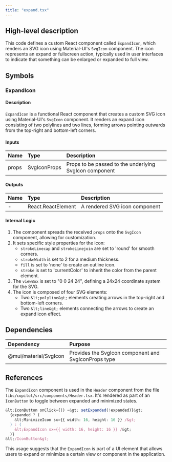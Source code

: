 ```yaml
---
title: "expand.tsx"
---
```


## High-level description
This code defines a custom React component called `ExpandIcon`, which renders an SVG icon using Material-UI's `SvgIcon` component. The icon represents an expand or fullscreen action, typically used in user interfaces to indicate that something can be enlarged or expanded to full view.

## Symbols

### ExpandIcon
#### Description
`ExpandIcon` is a functional React component that creates a custom SVG icon using Material-UI's `SvgIcon` component. It renders an expand icon consisting of two polylines and two lines, forming arrows pointing outwards from the top-right and bottom-left corners.

#### Inputs
| Name | Type | Description |
|:-----|:-----|:------------|
| props | SvgIconProps | Props to be passed to the underlying SvgIcon component |

#### Outputs
| Name | Type | Description |
|:-----|:-----|:------------|
| - | React.ReactElement | A rendered SVG icon component |

#### Internal Logic
1. The component spreads the received `props` onto the `SvgIcon` component, allowing for customization.
2. It sets specific style properties for the icon:
   - `strokeLinecap` and `strokeLinejoin` are set to 'round' for smooth corners.
   - `strokeWidth` is set to 2 for a medium thickness.
   - `fill` is set to 'none' to create an outline icon.
   - `stroke` is set to 'currentColor' to inherit the color from the parent element.
3. The `viewBox` is set to "0 0 24 24", defining a 24x24 coordinate system for the SVG.
4. The icon is composed of four SVG elements:
   - Two `&lt;polyline&gt;` elements creating arrows in the top-right and bottom-left corners.
   - Two `&lt;line&gt;` elements connecting the arrows to create an expand icon effect.

## Dependencies
| Dependency | Purpose |
|:-----------|:--------|
| @mui/material/SvgIcon | Provides the SvgIcon component and SvgIconProps type |

## References
The `ExpandIcon` component is used in the `Header` component from the file `libs/copilot/src/components/Header.tsx`. It's rendered as part of an `IconButton` to toggle between expanded and minimized states.

```typescript
&lt;IconButton onClick={() =&gt; setExpanded(!expanded)}&gt;
  {expanded ? (
    &lt;MinimizeIcon sx={{ width: 16, height: 16 }} /&gt;
  ) : (
    &lt;ExpandIcon sx={{ width: 16, height: 16 }} /&gt;
  )}
&lt;/IconButton&gt;
```

This usage suggests that the `ExpandIcon` is part of a UI element that allows users to expand or minimize a certain view or component in the application.